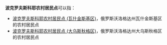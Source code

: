 '''波克罗夫斯科耶农村居民点'''可以指：
* [[波克罗夫斯科耶农村居民点_(瓦什金斯基区)|波克罗夫斯科耶农村居民点 (瓦什金斯基区)]]，俄罗斯沃洛格达州瓦什金斯基区的农村居民点
* [[波克罗夫斯科耶农村居民点_(大乌斯秋格区)|波克罗夫斯科耶农村居民点 (大乌斯秋格区)]]，俄罗斯沃洛格达州大乌斯秋格区的农村居民点

{{disambig|cat=俄语译名消歧义}}